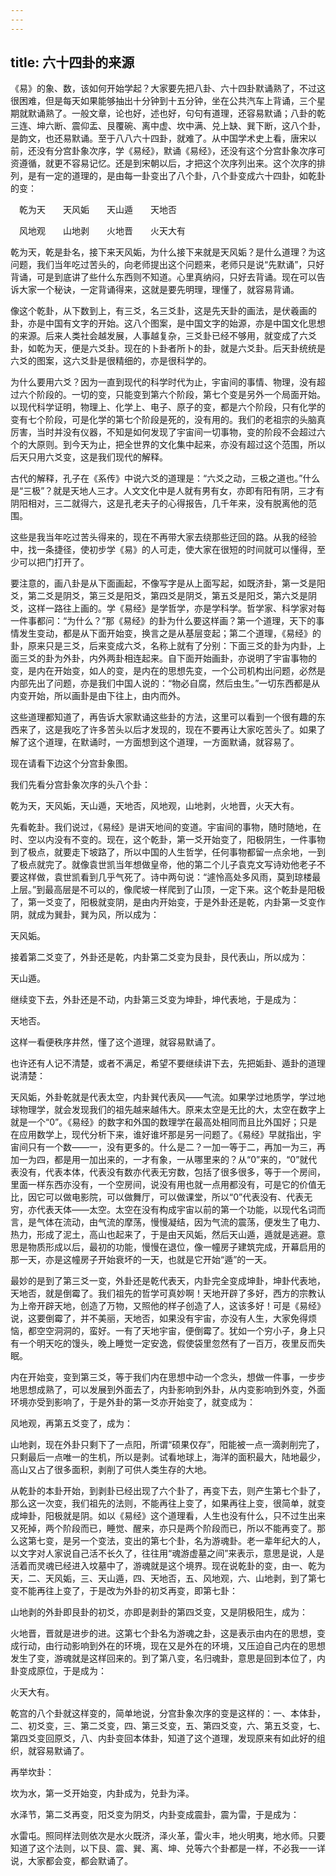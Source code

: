 ```yaml
---
---
---
```

title: 六十四卦的来源
---




《易》的象、数，该如何开始学起？大家要先把八卦、六十四卦默诵熟了，不过这很困难，但是每天如果能够抽出十分钟到十五分钟，坐在公共汽车上背诵，三个星期就默诵熟了。一般文章，论也好，述也好，句句有道理，还容易默诵；八卦的乾三连、坤六断、震仰盂、艮覆碗、离中虚、坎中满、兑上缺、巽下断，这八个卦，是韵文，也还易默诵。至于八八六十四卦，就难了。从中国学术史上看，唐宋以前，还没有分宫卦象次序，学《易经》，默诵《易经》，还没有这个分宫卦象次序可资遵循，就更不容易记忆。还是到宋朝以后，才把这个次序列出来。这个次序的排列，是有一定的道理的，是由每一卦变出了八个卦，八个卦变成六十四卦，如乾卦的变：

　乾为天　　天风姤　　天山遁　　天地否

　风地观　　山地剥　　火地晋　　火天大有

乾为天，乾是卦名，接下来天风姤，为什么接下来就是天风姤？是什么道理？为这问题，我们当年吃过苦头的，向老师提出这个问题来，老师只是说“先默诵”，只好背诵，可是到底讲了些什么东西则不知道。心里真纳闷，只好去背诵。现在可以告诉大家一个秘诀，一定背诵得来，这就是要先明理，理懂了，就容易背诵。

像这个乾卦，从下数到上，有三爻，名三爻卦，这是先天卦的画法，是伏羲画的卦，亦是中国有文字的开始。这八个图案，是中国文字的始源，亦是中国文化思想的来源。后来人类社会越发展，人事越复杂，三爻卦已经不够用，就变成了六爻卦，如乾为天，便是六爻卦。现在的卜卦者所卜的卦，就是六爻卦。后天卦统统是六爻的图案，这六爻卦是很精细的，亦是很科学的。

为什么要用六爻？因为一直到现代的科学时代为止，宇宙间的事情、物理，没有超过六个阶段的。一切的变，只能变到第六个阶段，第七个变是另外一个局面开始。以现代科学证明，物理上、化学上、电子、原子的变，都是六个阶段，只有化学的变有七个阶段，可是化学的第七个阶段是死的，没有用的。我们的老祖宗的头脑真厉害，当时并没有仪器，不知是如何发现了宇宙间一切事物，变的阶段不会超过六个的大原则。到今天为止，把全世界的文化集中起来，亦没有超过这个范围，所以后天只用六爻变，这是我们现代的解释。

古代的解释，孔子在《系传》中说六爻的道理是：“六爻之动，三极之道也。”什么是“三极”？就是天地人三才。人文文化中是人就有男有女，亦即有阳有阴，三才有阴阳相对，三二就得六，这是孔老夫子的心得报告，几千年来，没有脱离他的范围。

这些是我当年吃过苦头得来的，现在不再带大家去绕那些迂回的路。从我的经验中，找一条捷径，使初步学《易》的人可走，使大家在很短的时间就可以懂得，至少可以把门打开了。

要注意的，画八卦是从下面画起，不像写字是从上面写起，如既济卦，第一爻是阳爻，第二爻是阴爻，第三爻是阳爻，第四爻是阴爻，第五爻是阳爻，第六爻是阴爻，这样一路往上画的。学《易经》是学哲学，亦是学科学。哲学家、科学家对每一件事都问：“为什么？”那《易经》的卦为什么要这样画？第一个道理，天下的事情发生变动，都是从下面开始变，换言之是从基层变起；第二个道理，《易经》的卦，原来只是三爻，后来变成六爻，名称上就有了分别：下面三爻的卦为内卦，上面三爻的卦为外卦，内外两卦相连起来。自下面开始画卦，亦说明了宇宙事物的变，是内在开始变，如人的变，是内在的思想先变，一个公司机构出问题，必然是内部先出了问题，亦是我们中国人说的：“物必自腐，然后虫生。”一切东西都是从内变开始，所以画卦是由下往上，由内而外。

这些道理都知道了，再告诉大家默诵这些卦的方法，这里可以看到一个很有趣的东西来了，这是我吃了许多苦头以后才发现的，现在不要再让大家吃苦头了。如果了解了这个道理，在默诵时，一方面想到这个道理，一方面默诵，就容易了。

现在请看下边这个分宫卦象图。



我们先看分宫卦象次序的头八个卦：

乾为天，天风姤，天山遁，天地否，风地观，山地剥，火地晋，火天大有。

先看乾卦。我们说过，《易经》是讲天地间的变道。宇宙间的事物，随时随地，在时、空以内没有不变的。现在，这个乾卦，第一爻开始变了，阳极阴生，一件事物到了极点，就要走下坡路了，所以中国的人生哲学，任何事物都留一点余地，一到了极点就完了。就像袁世凯当年想做皇帝，他的第二个儿子袁克文写诗劝他老子不要这样做，袁世凯看到几乎气死了。诗中两句说：“遽怜高处多风雨，莫到琼楼最上层。”到最高层是不可以的，像爬坡一样爬到了山顶，一定下来。这个乾卦是阳极了，第一爻变了，阳极就变阴，是由内开始变，于是外卦还是乾，内卦第一爻变作阴，就成为巽卦，巽为风，所以成为：

天风姤。

接着第二爻变了，外卦还是乾，内卦第二爻变为艮卦，艮代表山，所以成为：

天山遁。

继续变下去，外卦还是不动，内卦第三爻变为坤卦，坤代表地，于是成为：

天地否。

这样一看便秩序井然，懂了这个道理，就容易默诵了。

也许还有人记不清楚，或者不满足，希望不要继续讲下去，先把姤卦、遁卦的道理说清楚：

天风姤，外卦乾就是代表太空，内卦巽代表风——气流。如果学过地质学，学过地球物理学，就会发现我们的祖先越来越伟大。原来太空是无比的大，太空在数字上就是一个“0”。《易经》的数字和外国的数理学在最高处相同而且比外国好；只是在应用数学上，现代分析下来，谁好谁坏那是另一问题了。《易经》早就指出，宇宙间只有一个数——一，没有更多的。什么是二？一加一等于二，再加一为三，再加一为四，都是用一加出来的，一才有象，一从哪里来的？从“0”来的，“0”就代表没有，代表本体，代表没有数亦代表无穷数，包括了很多很多，等于一个房间，里面一样东西亦没有，一个空房间，说没有用也就一点用都没有，可是它的价值无比，因它可以做电影院，可以做舞厅，可以做课堂，所以“0”代表没有、代表无穷，亦代表天体——太空。太空在没有构成宇宙以前的第一个功能，以现代名词而言，是气体在流动，由气流的摩荡，慢慢凝结，因为气流的震荡，便发生了电力、热力，形成了泥土，高山也起来了，于是由天风姤，然后天山遁，遁就是逃避。意思是物质形成以后，最初的功能，慢慢在退位，像一幢房子建筑完成，开幕启用的那一天，亦是这幢房子开始衰坏的一天，也就是它开始“遁”的一天。

最妙的是到了第三爻一变，外卦还是乾代表天，内卦完全变成坤卦，坤卦代表地，天地否，就是倒霉了。我们祖先的哲学可真妙啊！天地开辟了多好，西方的宗教认为上帝开辟天地，创造了万物，又照他的样子创造了人，这该多好！可是《易经》说，这要倒霉了，并不美丽，天地否，如果没有宇宙，亦没有人生，大家免得烦恼，都空空洞洞的，蛮好。一有了天地宇宙，便倒霉了。犹如一个穷小子，身上只有一个明天吃的馒头，晚上睡觉一定安逸，假使袋里忽然有了一百万，夜里反而失眠。

内在开始变，变到第三爻，等于我们内在思想中动一个念头，想做一件事，一步步地思想成熟了，可以发展到外面去了，内卦影响到外卦，从内变影响到外变，外面环境亦受到影响了，于是外卦的第一爻亦开始变了，就变成为：

风地观，再第五爻变了，成为：

山地剥，现在外卦只剩下了一点阳，所谓“硕果仅存”，阳能被一点一滴剥削完了，只剩最后一点唯一的生机，所以是剥。试看地球上，海洋的面积最大，陆地最少，高山又占了很多面积，剥削了可供人类生存的大地。

从乾卦的本卦开始，到剥卦已经出现了六个卦了，再变下去，则产生第七个卦了，那么这一次变，我们祖先的法则，不能再往上变了，如果再往上变，很简单，就变成坤卦，阳极就是阴。如以《易经》这个道理看，人生也没有什么，只不过生出来又死掉，两个阶段而已，睡觉、醒来，亦只是两个阶段而已，所以不能再变了。那么这第七变，是另一个变法，变出的第七个卦，名为游魂卦。老一辈年纪大的人，以文字对人家说自己活不长久了，往往用“魂游虚墓之间”来表示，意思是说，人是活着而灵魂已经进入坟墓中了，游魂就是这个境界。现在说乾卦的变，由一、乾为天，二、天风姤，三、天山遁，四、天地否，五、风地观，六、山地剥，到了第七变不能再往上变了，于是改为外卦的初爻再变，即第七卦：

山地剥的外卦即艮卦的初爻，亦即是剥卦的第四爻变，又是阴极阳生，成为：

火地晋，晋就是进步的进。这第七个卦名为游魂之卦，这是表示由内在的思想，变成行动，由行动影响到外在的环境，现在又是外在的环境，又压迫自己内在的思想发生了变，游魂就是这样回来的。到了第八变，名归魂卦，意思是回到本位了，内卦变成原位，于是成为：

火天大有。

乾宫的八个卦就这样变的，简单地说，分宫卦象次序的变是这样的：一、本体卦，二、初爻变，三、第二爻变，四、第三爻变，五、第四爻变，六、第五爻变，七、第四爻变回原爻，八、内卦变回本体卦，知道了这个道理，发现原来有如此好的组织，就容易默诵了。

再举坎卦：

坎为水，第一爻开始变，内卦成为，兑卦为泽。

水泽节，第二爻再变，阳爻变为阴爻，内卦变成震卦，震为雷，于是成为：

水雷屯。照同样法则依次是水火既济，泽火革，雷火丰，地火明夷，地水师。只要知道了这个法则，以下艮、震、巽、离、坤、兑等六个卦都是一样，不必我一一详说，大家都会变，都会默诵了。
